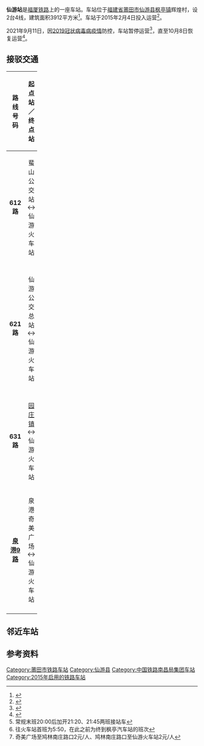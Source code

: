 {{Infobox China railway station
|车站名称=仙游站
|图片 = Xianyoustation-inside.jpg
|图片介绍 = 1站台
|车站名称拼音=Xianyou
|英文名称 = Xianyou Railway Station
|车站代码 = 34166
|电报码 = XWS
|拼音码 = XYO
|车站位置= [[福建省|福建省]][[莆田市|莆田市]][[仙游县|仙游县]][[枫亭镇|枫亭镇]]辉煌村
|坐标= {{coord|25|15|12.65|N|118|51|58.45|E|display=inline,title}}
|开通运营=2015年2月4日
|归属=[[中国铁路南昌局集团|中国铁路南昌局集团]][[福州车务段|福州车务段]]<ref name="d6529">{{cite news|author=张蕊|url=http://news.sina.com.cn/c/2017-05-12/doc-ifyfekhi7396252.shtml|title=动车进站瞬间女子跳轨 客运员死命拽回|publisher=[[法制晚报|法制晚报]]|date=2017-05-12|accessdate=2017-05-13|archive-date=2019-06-26|archive-url=https://web.archive.org/web/20190626133258/http://news.sina.com.cn/c/2017-05-12/doc-ifyfekhi7396252.shtml|dead-url=no}}</ref>
|线路=[[福厦铁路|福厦铁路]]
|车站等级=[[四等站_(中国大陆)|四等站]]<ref>{{Citation|title=南昌铁路局关于重新公布车站等级等事项的通知|date=2016-06-20}}</ref>
|到发线数目=3
|月台数目=3
}}
'''仙游站'''是[[福厦铁路|福厦铁路]]上的一座车站。车站位于[[福建省|福建省]][[莆田市|莆田市]][[仙游县|仙游县]][[枫亭镇|枫亭镇]]辉煌村，设2台4线，建筑面积3912平方米<ref>{{cite web|url=http://www.fj.gov.cn/zwgk/zfgzdt/sxdt/pt/201501/t20150120_908232.htm|title=福厦铁路仙游客运站通过初步验收|publisher=莆田市人民政府门户网站|date=2015-01-20|accessdate=2015-06-13|deadurl=yes|archiveurl=https://web.archive.org/web/20150704133607/http://www.fj.gov.cn/zwgk/zfgzdt/sxdt/pt/201501/t20150120_908232.htm|archivedate=2015-07-04}}</ref>。车站于2015年2月4日投入运营<ref>{{cite web|url=http://www.mnw.cn/putian/xianyou/850680.html|title=福厦高铁仙游站今日开通运营 正式迈入高铁时代|publisher=东南网|date=2015-02-04|accessdate=2015-06-13|archive-date=2015-07-04|archive-url=https://web.archive.org/web/20150704095119/http://www.mnw.cn/putian/xianyou/850680.html|dead-url=no}}</ref>。

2021年9月11日，因[[2019冠状病毒病疫情|2019冠状病毒病疫情]]防控，车站暂停运营<ref>{{cite news |author1=黄珊 |title=莆田仙游公交、出租车停运 火车站停止办客 |url=https://news.sina.com.cn/c/2021-09-11/doc-iktzscyx3678131.shtml |accessdate=2021-09-11 |work=央视网 |date=2021-09-11 |archive-date=2021-09-13 |archive-url=https://web.archive.org/web/20210913111346/https://news.sina.com.cn/c/2021-09-11/doc-iktzscyx3678131.shtml }}</ref>，直至10月8日恢复运营<ref>{{cite news |title=仙游火车站今日恢复运行 |url=http://www.putian.gov.cn/zwgk/ptdt/ptyw/202110/t20211008_1659892.htm |accessdate=2021-10-30 |work=湄洲日报 |date=2021-10-08}}</ref>。

== 接驳交通 ==

{| width=100% class="wikitable"
|-
!width=8% | 路线<br/>号码
!width=20% | 起点站／终点站
!width=13% | 收费
!width=18% | 首班
!width=18% | 末班
!width=13% | 所属公司
|-
|align="center"|'''612路'''
|align="center"|蜚山公交站 ↔ 仙游火车站
|align="center"|分段计价¥9.0
|align="center"|蜚山公交站：5:50<br/>仙游火车站：7:10
|align="center"|蜚山公交站：18:40<br/>仙游火车站：21:45<ref>常规末班20:00后加开21:20、21:45两班接站车</ref>
|align="center"|仙游众益公交
|-
|align="center"|'''621路'''
|align="center"|仙游公交总站 ↔ 仙游火车站
|align="center"|分段计价¥9.0
|align="center"|仙游公交总站：5:30<ref>往火车站首班为5:50，在此之前为终到枫亭汽车站的班次</ref><br/>枫亭汽车站：6:30<br/>仙游火车站：7:00
|align="center"|仙游公交总站：18:50<br/>仙游火车站：20:00
|align="center"|仙游众益公交
|-
|align="center"|'''631路'''
|align="center"|[[园庄镇|园庄镇]] ↔ 仙游火车站
|align="center"|分段计价¥6.0
|align="center"|园庄镇：6:40<br/>仙游火车站：6:00
|align="center"|园庄镇：18:20<br/>仙游火车站：17:30
|align="center"|仙游众益公交
|-
|align="center"|'''[[泉港公交9路|泉港9路]]'''
|align="center"|泉港奇美广场 ↔ 仙游火车站
|align="center"|分段计价¥4.0<ref>奇美广场至鸠林南庄路口2元/人、鸠林南庄路口至仙游火车站2元/人</ref>
|align="center"|泉港奇美广场：6:20<br/>仙游火车站：7:30
|align="center"|泉港奇美广场：18:30<br/>仙游火车站：20:00
|align="center"|泉港大众公交
|-
|}

==邻近车站==
{{start rail box|[[中国铁路|中国铁路]]}}
{{s-inop|[[莆田站|莆田站]]|{{站|福州}}方向}}
{{s-line|[[福厦铁路|福厦铁路]]<br />← 23km 仙游站 28km →}}
{{s-inop|[[惠安站|惠安站]]|{{站|厦门}}方向}}
{{end box}}

== 参考资料 ==
{{reflist}}

{{福厦铁路}}
[[Category:莆田市铁路车站|Category:莆田市铁路车站]]
[[Category:仙游县|Category:仙游县]]
[[Category:中国铁路南昌局集团车站|Category:中国铁路南昌局集团车站]]
[[Category:2015年启用的铁路车站|Category:2015年启用的铁路车站]]